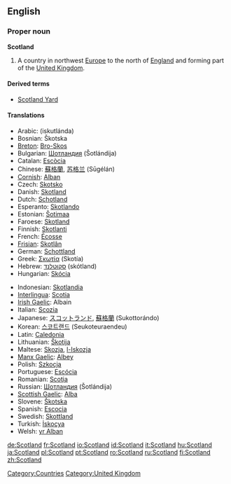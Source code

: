 ==English==
{{wikipedia}}

===Proper noun===
'''Scotland'''

# A country in northwest [[Europe]] to the north of [[England]] and forming part of the [[United Kingdom]].

====Derived terms====
*[[Scotland Yard]]

====Translations====
{{top}}
*Arabic: {{ARchar|[[اسكتلندا]]}} (iskutlánda) {{f}}
*Bosnian: Škotska {{f}}
*[[Breton]]: [[Bro-Skos]]
*Bulgarian: [[Шотландия]] (Šotlándija) {{f}}
*Catalan: [[Escòcia]]
*Chinese: [[蘇格蘭]], [[苏格兰]] (Sūgélán)
*[[Cornish]]: [[Alban]]
*Czech: [[Skotsko]]
*Danish: [[Skotland]]
*Dutch: [[Schotland]]
*Esperanto: [[Skotlando]]
*Estonian: [[Šotimaa]]
*Faroese: [[Skotland]] {{n}}
*Finnish: [[Skotlanti]]
*French: [[Écosse]] {{f}}
*[[Frisian]]: [[Skotlân]]
*German: [[Schottland]] {{n}}
*Greek: [[Σκωτία]] (Skotía) {{f}}
*Hebrew: [[סקוטלנד]] (skótland) {{m}}
*Hungarian: [[Skócia]]
{{mid}}
*Indonesian: [[Skotlandia]]
*[[Interlingua]]: [[Scotia]]
*[[Irish Gaelic]]: Albain {{f}}
*Italian: [[Scozia]] {{f}}
*Japanese: [[スコットランド]], [[蘇格蘭]] (Sukottorándo)
*Korean: [[스코트랜드]] (Seukoteuraendeu)
*Latin: [[Caledonia#Latin|Caledonia]] {{f}}
*Lithuanian: [[Škotija]] {{f}}
*Maltese: [[Skozja]], [[l-Iskozja]]
*[[Manx Gaelic]]: [[Albey]]
*Polish: [[Szkocja]] {{f}}
*Portuguese: [[Escócia]] {{f}}
*Romanian: [[Scoţia]] {{f}}
*Russian: [[Шотландия]] (Šotlándija) {{f}}
*[[Scottish Gaelic]]: [[Alba]] {{f}}
*Slovene: [[Škotska]] {{f}}
*Spanish: [[Escocia]] {{f}}
*Swedish: [[Skottland]]
*Turkish: [[İskoçya]]
*Welsh: [[yr Alban]] {{f}}
{{bottom}}

[[Category:Countries]]
[[Category:United Kingdom]]

[[de:Scotland]]
[[fr:Scotland]]
[[io:Scotland]]
[[id:Scotland]]
[[it:Scotland]]
[[hu:Scotland]]
[[ja:Scotland]]
[[pl:Scotland]]
[[pt:Scotland]]
[[ro:Scotland]]
[[ru:Scotland]]
[[fi:Scotland]]
[[zh:Scotland]]